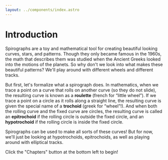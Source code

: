 ```yaml
---
layout: ../components/index.astro
---
```


# Introduction

Spirographs are a toy and mathematical tool for creating beautiful looking curves, stars, and patterns. Though they only became famous in the 1960s, the math that describes them was studied when the Ancient Greeks looked into the motions of the planets. So why don't we look into what makes these beautiful patterns? We'll play around with different wheels and different tracks.

But first, let's formalize what a spirograph does. In mathematics, when we trace a point on a curve that rolls on another curve (so they do not slide), the resulting curve is known as a **roulette** (french for “little wheel”). If we trace a point on a circle as it rolls along a straight line, the resulting curve is given the special name of a **trochoid** (greek for “wheel”!). And when both the rolling curve and the fixed curve are circles, the resulting curve is called an **epitrochoid** if the rolling circle is outside the fixed circle, and an **hypotrochoid** if the rolling circle is inside the fixed circle.

Spirographs can be used to make all sorts of these curves! But for now, we'll just be looking at hypotrochoids, epitrochoids, as well as playing around with elliptical tracks.

Click the "Chapters" button at the bottom left to begin!
